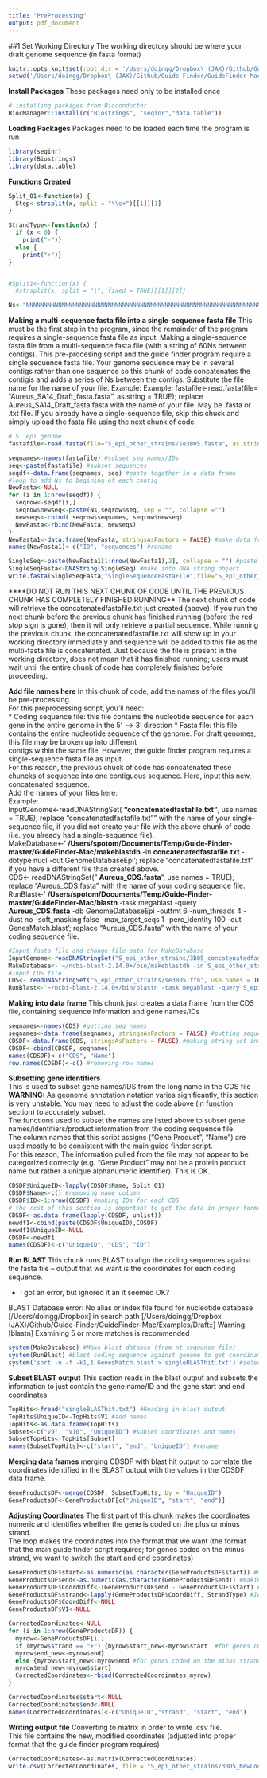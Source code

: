 ```yaml
---
title: "PreProcessing"
output: pdf_document
---
```



##1.Set Working Directory
The working directory should be where your draft genome sequence (in fasta format)

```r
knitr::opts_knit$set(root.dir = '/Users/doingg/Dropbox\ (JAX)/Github/Guide-Finder/GuideFinder-Mac/Examples/Draft/')
setwd('/Users/doingg/Dropbox\ (JAX)/Github/Guide-Finder/GuideFinder-Mac/Examples/Draft/') #set working directory

```


__Install Packages__
These packages need only to be installed once 
```r

# installing packages from Bioconductor 
BiocManager::install(c("Biostrings", "seqinr","data.table"))

```


__Loading Packages__
Packages need to be loaded each time the program is run 
```r
library(seqinr)
library(Biostrings)
library(data.table)

```


__Functions Created__
```r

Split_01<-function(x) {
  Step<-strsplit(x, split = "\\s+")[[1]][1]
}

StrandType<-function(x) { 
  if (x < 0) { 
    print("-")}
  else {
    print("+")}
}


#Split1<-function(x) {
  #strsplit(x, split = "|", fixed = TRUE)[[1]][2]}

Ns<-"NNNNNNNNNNNNNNNNNNNNNNNNNNNNNNNNNNNNNNNNNNNNNNNNNNNNNNNNNNNNNNNNNNNNNNNNNNNNNNNNNNNNNNNNNNNNNNNNNNNNNNNNNNNNNNNNNNNNNNNN" #to add between contigs 

```

__Making a multi-sequence fasta file into a single-sequence fasta file__
This must be the first step in the program, since the remainder of the program requires a single-sequence fasta file as input. 
Making a single-sequence fasta file from a multi-sequence fasta file (with a string of 60Ns between contigs). 
This pre-procesing script and the guide finder program require a single sequence fasta file. Your genome sequence may be in several contigs rather than one sequence 
so this chunk of code concatenates the contigis and adds a series of Ns between the contigs. Substitute the file name for the name of your file. 
Example: Example: fastafile<-read.fasta(file= "Aureus_SA14_Draft_fasta.fasta", as.string = TRUE); replace Aureus_SA14_Draft_fasta.fasta with the name of your file. May be .fasta or .txt file. 
If you already have a single-sequence file, skip this chuck and simply upload the fasta file using the next chunk of code. 


```r
# S. epi genome
fastafile<-read.fasta(file="S_epi_other_strains/se3B05.fasta", as.string = TRUE) #read in fasta file

seqnames<-names(fastafile) #subset seq names/IDs
seq<-paste(fastafile) #subset sequences
seqdf<-data.frame(seqnames, seq) #paste together in a data frame 
#loop to add Ns to begining of each contig
NewFasta<-NULL 
for (i in 1:nrow(seqdf)) { 
  seqrow<-seqdf[i,]
  seqrow$newseq<-paste(Ns,seqrow$seq, sep = "", collapse ="")
  newseqs<-cbind( seqrow$seqnames, seqrow$newseq)
  NewFasta<-rbind(NewFasta, newseqs)
}
NewFasta1<-data.frame(NewFasta, stringsAsFactors = FALSE) #make data frame
names(NewFasta1)<-c("ID", "sequences") #rename

SingleSeq<-paste(NewFasta1[1:nrow(NewFasta1),2], collapse = "") #paste together sequences 
SingleSeqFasta<-DNAString(SingleSeq) #make into DNA string object 
write.fasta(SingleSeqFasta,"SingleSequenceFastaFile",file="S_epi_other_strains/3B05_concatenatedfastafile.txt") #write out to fasta file 
```

****DO NOT RUN THIS NEXT CHUNK OF CODE UNTIL THE PREVIOUS CHUNK HAS COMPLETELY FINISHED RUNNING** 
The next chunk of code will retrieve the concatenatedfastafile.txt just created (above). If you run the next chunk before the previous chunk has finished running
(before the red stop sign is gone), then it will only retrieve a partial sequence. While running the previous chunk, the concatenatedfastafile.txt will show up
in your working directory immediately and sequence will be added to this file as the multi-fasta file is concatenated. Just because the file is present in the working directory, does not mean that it has finished running; users must wait until the entire chunk of code has completely finished before proceeding.


__Add file names here__ 
In this chunk of code, add the names of the files you'll be pre-processing.  
For this preprocessing script, you'll need:  
* Coding sequence file: this file contains the nucleotide sequence for each gene in the entire genome in the 5' --> 3' direction 
* Fasta file: this file contains the entire nucleotide sequence of the genome. For draft genomes, this file may be broken up into different  
contigs within the same file. However, the guide finder program requires a single-sequence fasta file as input.  
For this reason, the previous chuck of code has concatenated these chuncks of sequence into one contiguous sequence. Here, input this new, concatenated sequence.  
Add the names of your files here:  
Example:  
InputGenome<-readDNAStringSet( __"concatenatedfastafile.txt"__, use.names = TRUE); replace "concatenatedfastafile.txt"" with the name of your single-sequence file, if you did not create your file with the above chunk of code  
(i.e. you already had a single-sequence file).  
MakeDatabase<-' __/Users/spotom/Documents/Temp/Guide-Finder-master/GuideFinder-Mac/makeblastdb__ -in __concatenatedfastafile.txt__ -dbtype nucl -out GenomeDatabaseEpi'; replace "concatenatedfastafile.txt" if you have a different file than created above.  
CDS<- readDNAStringSet(" __Aureus_CDS.fasta__", use.names = TRUE); replace "Aureus_CDS.fasta" with the name of your coding sequence file.   
RunBlast<-' __/Users/spotom/Documents/Temp/Guide-Finder-master/GuideFinder-Mac/blastn__ -task megablast -query __Aureus_CDS.fasta__ -db GenomeDatabaseEpi -outfmt 6 -num_threads 4 -dust no -soft_masking false -max_target_seqs 1 -perc_identity 100 -out GenesMatch.blast'; replace "Aureus_CDS.fasta" with the name of your coding sequence file.   


```r
#Input fasta file and change file path for MakeDatabase
InputGenome<-readDNAStringSet("S_epi_other_strains/3B05_concatenatedfastafile.txt", use.names = TRUE)
MakeDatabase<-'~/ncbi-blast-2.14.0+/bin/makeblastdb -in S_epi_other_strains/3B05_concatenatedfastafile.txt -dbtype nucl -out GenomeDatabaseEpi'
#Input CDS file
CDS<- readDNAStringSet("S_epi_other_strains/se3B05.ffn", use.names = TRUE)
RunBlast<-'~/ncbi-blast-2.14.0+/bin/blastn -task megablast -query S_epi_other_strains/se3B05.ffn -db GenomeDatabaseEpi -outfmt 6 -num_threads 4 -dust no -soft_masking false -max_target_seqs 1 -perc_identity 100 -out GenesMatch.blast'

```


__Making into data frame__
This chunk just creates a data frame from the CDS file, containing sequence information and gene names/IDs  
```r
seqnames<-names(CDS) #getting seq names 
seqnames<-data.frame(seqnames, stringsAsFactors = FALSE) #putting sequence names into DF
CDSDF<-data.frame(CDS, stringsAsFactors = FALSE) #making string set into a data frame
CDSDF<-cbind(CDSDF, seqnames)
names(CDSDF)<-c("CDS", "Name")
row.names(CDSDF)<-c() #removing row names 

```

__Subsetting gene identifiers__  
This is used to subset gene names/IDS from the long name in the CDS file  
__WARNING:__ As geonome annotation notation varies significantly, this section is very unstable. You may need to adjust the code above (in function section) to accurately subset.  
The functions used to subset the names are listed above to subset gene names/identifiers/product information from the coding sequence file.  
The column names that this script assigns ("Gene Product", "Name") are used mostly to be consistent with the main guide finder script.  
For this reason, The information pulled from the file may not appear to be categorized correctly (e.g. "Gene Product" may not be a protein product name but rather a unique alphanumeric identifier). This is OK.
```r
CDSDF$UniqueID<-lapply(CDSDF$Name, Split_01)
CDSDF$Name<-c() #removing name column 
CDSDF$ID<-1:nrow(CDSDF) #making IDs for each CDS
# the rest of this section is important to get the data in proper formatting for merging later 
CDSDF<-as.data.frame(lapply(CDSDF, unlist))
newdf1<-cbind(paste(CDSDF$UniqueID),CDSDF)
newdf1$UniqueID<-NULL
CDSDF<-newdf1
names(CDSDF)<-c("UniqueID", "CDS", "ID")

```

__Run BLAST__
This chunk runs BLAST to align the coding sequences against the fasta file -- output that we want is the coordinates for each coding sequence.

* I got an error,  but ignored it an it seemed OK?

BLAST Database error: No alias or index file found for nucleotide database [/Users/doingg/Dropbox] in search path [/Users/doingg/Dropbox (JAX)/Github/Guide-Finder/GuideFinder-Mac/Examples/Draft::]
Warning: [blastn] Examining 5 or more matches is recommended

```r
system(MakeDatabase) #Make blast databse (from nt sequence file)
system(RunBlast) #blast coding sequence against genome to get coordinates (later used to also pick up puative promoter region)
system('sort -u -f -k1,1 GenesMatch.blast > singleBLASThit.txt') #select only one top hit from hits
```

__Subset BLAST output__
This section reads in the blast output and subsets the information to just contain the gene name/ID and the gene start and end coordinates
```r
TopHits<-fread("singleBLASThit.txt") #Reading in blast output
TopHits$UniqueID<-TopHits$V1 #add names
TopHits<-as.data.frame(TopHits)
Subset<-c("V9", "V10", "UniqueID") #subset coordinates and names 
SubsetTopHits<-TopHits[Subset]
names(SubsetTopHits)<-c("start", "end", "UniqueID") #rename
```

__Merging data frames__
merging CDSDF with blast hit output to correlate the coordinates identified in the BLAST output with the values in the CDSDF data frame. 
```r
GeneProductsDF<-merge(CDSDF, SubsetTopHits, by = "UniqueID")
GeneProductsDF<-GeneProductsDF[c("UniqueID", "start", "end")]
```

__Adjusting Coordinates__
The first part of this chunk makes the coordinates numeric and identifies whether the gene is coded on the plus or minus strand.  
The loop makes the coordinates into the format that we want (the format that the main guide finder script requires; for genes coded on the minus strand, we want to switch the start and end coordinates)
```r
GeneProductsDF$start<-as.numeric(as.character(GeneProductsDF$start)) #making start coordinate numeric
GeneProductsDF$end<-as.numeric(as.character(GeneProductsDF$end)) #making end coordinate numeric
GeneProductsDF$CoordDiff<-(GeneProductsDF$end - GeneProductsDF$start) #finding the difference between coordinates; if difference b/t coordinates is negative, gene coded on minus strand
GeneProductsDF$strand<-lapply(GeneProductsDF$CoordDiff, StrandType) #Identifying if the gene is coded on plus or minus strand (based on direction of coordinates/coordinates differences)
GeneProductsDF$CoordDiff<-NULL
GeneProductsDF$V1<-NULL

CorrectedCoordinates<-NULL
for (i in 1:nrow(GeneProductsDF)) {
  myrow<-GeneProductsDF[i,]
  if (myrow$strand == "+") {myrow$start_new<-myrow$start  #for genes coded on the plus strand; keep coordinates the same (start= start; end=end)
  myrow$end_new<-myrow$end}
  else {myrow$start_new<-myrow$end #for genes coded on the minus strand, switch start and end coordinates so that they are in the orientation required by the guide finder program
  myrow$end_new<-myrow$start}
  CorrectedCoordinates<-rbind(CorrectedCoordinates,myrow)
}

CorrectedCoordinates$start<-NULL
CorrectedCoordinates$end<-NULL
names(CorrectedCoordinates)<-c("UniqueID","strand", "start", "end")

```

__Writing output file__ 
Converting to matrix in order to write .csv file.  
This file contains the new, modified coordinates (adjusted into proper format that the guide finder program requires)
```r
CorrectedCoordinates<-as.matrix(CorrectedCoordinates)
write.csv(CorrectedCoordinates, file = "S_epi_other_strains/3B05_NewCoordinates.csv", row.names = F )
```

